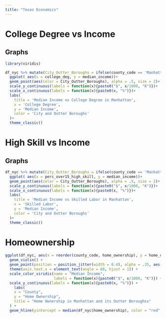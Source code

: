 ```yaml
---
title: "Texas Economics"
---
```


# College Degree vs Income

## Graphs
```r
library(viridis)
```


```r
df_nyc %>% mutate(City_Outter_Boroughs = ifelse(county_code == 'Manhattan','City','Outter Boroughs')) %>% 
  ggplot( aes(x = college_deg, y = median_income))+
  geom_point(aes(color = City_Outter_Boroughs), alpha = .5, size = 2)+
  scale_y_continuous(labels = function(x){paste0("$", x/1000, "K")})+
  scale_x_continuous(labels = function(x){paste0(x, "%")})+
  labs(
    title = 'Median Income vs College Degree in Manhattan',
    x = 'College Degree',
    y = 'Median Income',
    color = 'City and Outter Boroughs'
  )+
  theme_classic()
```

# High Skill vs Income

## Graphs
```r
df_nyc %>% mutate(City_Outter_Boroughs = ifelse(county_code == 'Manhattan','City','Outter Boroughs')) %>% 
  ggplot( aes(x = perc_over15_high_skill, y = median_income))+
  geom_point(aes(color = City_Outter_Boroughs), alpha = .5, size = 2)+
  scale_y_continuous(labels = function(x){paste0("$", x/1000, "K")})+
  scale_x_continuous(labels = function(x){paste0(x, "%")})+
  labs(
    title = 'Median Income vs Skilled Labor in Manhattan',
    x = 'Skilled Labor',
    y = 'Median Income',
    color = 'City and Outter Boroughs'
  )+
  theme_classic()
```
# Homeownership

```r
ggplot(df_nyc, aes(x = reorder(county_code, home_ownership), y = home_ownership)) +
  geom_violin() +
  geom_point(position = position_jitter(width = 0.4), alpha = .35, aes(color = median_income)) +
  theme(axis.text.x = element_text(angle = 60, hjust = 1)) +
  scale_color_viridis(name = "Median Income",
                      labels = function(x){paste0("$", x/1000, "K")}) +
  scale_y_continuous(labels = function(x){paste0(x, "%")}) +
    labs(
    x = "County",
    y = "Home Ownership",
    title = "Home Ownership in Manhattan and its Outter Boroughss"
  ) +
  geom_hline(yintercept = median(df_nyc$home_ownership), color = "red", linetype = "dashed")
```


